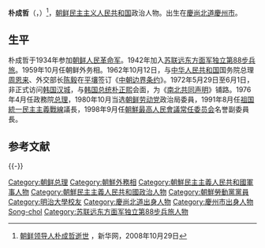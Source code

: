 {{Other uses}}
{{noteTA|1=朴}}
{{Infobox Korean name|contet=north|hangul=박성철|hanja=朴成哲|mr=Pak Sŏngch'ŏl|rr=Bak Seong-cheol}}
'''朴成哲'''（{{kor|박성철}}，{{bd|1913年|9月2日|catIdx=P|2008年|10月28日|Pak, Song-chol}}）<ref name="朝鲜领导人朴成哲逝世">[http://news.xinhuanet.com/world/2008-10/29/content_10274898.htm 朝鲜领导人朴成哲逝世] {{Wayback|url=http://news.xinhuanet.com/world/2008-10/29/content_10274898.htm |date=20081201193404 }}，新华网，2008年10月29日</ref>，[[朝鲜民主主义人民共和国|朝鲜民主主义人民共和国]]政治人物。出生在[[慶尚北道|慶尚北道]][[慶州市|慶州市]]。

== 生平 ==
朴成哲于1934年参加[[朝鲜人民军|朝鲜人民革命军]]。1942年加入[[苏联远东方面军独立第88步兵旅|苏联远东方面军独立第88步兵旅]]。1959年10月任朝鲜外务相。1962年10月12日，与[[中华人民共和国|中华人民共和国]]国务院总理[[周恩来|周恩来]]、外交部长[[陈毅|陈毅]]在[[平壤|平壤]]签订《[[中朝边界条约|中朝边界条约]]》。1972年5月29日至6月1日，非正式访问[[韩国|韩国]][[汉城|汉城]]，与[[韩国总统|韩国总统]][[朴正熙|朴正熙]]会面，为《[[南北共同声明|南北共同声明]]》铺路。1976年4月任政務院[[朝鲜总理|总理]]，1980年10月当选[[朝鲜劳动党|朝鲜劳动党]]政治局委員，1991年8月任[[祖国統一民主主義戰線|祖国統一民主主義戰線]]議長，1998年9月任[[朝鮮最高人民會議|朝鮮最高人民會議常任委员会]]名誉副委員長。

==参考文献==
{{reflist}}
{{-}}
{{start box}}
{{s-gov}}
{{s-before|[[金一|金一]]}}
{{s-title|[[朝鲜总理|朝鮮政務院总理]]|1976年－1977年}}
{{s-after|[[李钟玉|李钟玉]]}}
{{end box}}
{{朝鮮總理}}
{{朝鮮外務相}}

{{DEFAULTSORT:Pak, Song-chol}}
[[Category:朝鲜总理|Category:朝鲜总理]]
[[Category:朝鮮外務相|Category:朝鮮外務相]]
[[Category:朝鮮民主主義人民共和國軍事人物|Category:朝鮮民主主義人民共和國軍事人物]]
[[Category:朝鮮民主主義人民共和國政治人物|Category:朝鮮民主主義人民共和國政治人物]]
[[Category:朝鮮勞動黨黨員|Category:朝鮮勞動黨黨員]]
[[Category:明治大學校友|Category:明治大學校友]]
[[Category:慶尚北道出身人物|Category:慶尚北道出身人物]]
[[Category:慶州市出身人物|Category:慶州市出身人物]]
[[Category:朴姓|Song-chol]]
[[Category:苏联远东方面军独立第88步兵旅人物|Category:苏联远东方面军独立第88步兵旅人物]]

{{Korea-bio-stub}}